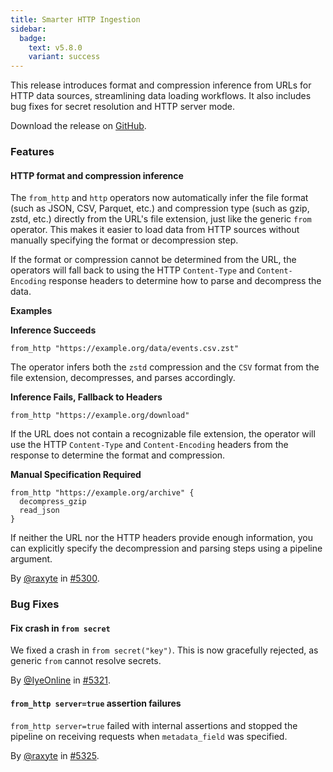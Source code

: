 ```yaml
---
title: Smarter HTTP Ingestion
sidebar:
  badge:
    text: v5.8.0
    variant: success
---
```


This release introduces format and compression inference from URLs for HTTP data sources, streamlining data loading workflows. It also includes bug fixes for secret resolution and HTTP server mode.

Download the release on [GitHub](https://github.com/tenzir/tenzir/releases/tag/v5.8.0).

### Features

#### HTTP format and compression inference

The `from_http` and `http` operators now automatically infer the file format
(such as JSON, CSV, Parquet, etc.) and compression type (such as gzip, zstd,
etc.) directly from the URL's file extension, just like the generic `from`
operator. This makes it easier to load data from HTTP sources without manually
specifying the format or decompression step.

If the format or compression cannot be determined from the URL, the operators
will fall back to using the HTTP `Content-Type` and `Content-Encoding` response
headers to determine how to parse and decompress the data.

**Examples**

**Inference Succeeds**

```tql
from_http "https://example.org/data/events.csv.zst"
```

The operator infers both the `zstd` compression and the `CSV` format from the
file extension, decompresses, and parses accordingly.

**Inference Fails, Fallback to Headers**

```tql
from_http "https://example.org/download"
```

If the URL does not contain a recognizable file extension, the operator will use
the HTTP `Content-Type` and `Content-Encoding` headers from the response to
determine the format and compression.

**Manual Specification Required**

```tql
from_http "https://example.org/archive" {
  decompress_gzip
  read_json
}
```

If neither the URL nor the HTTP headers provide enough information, you can
explicitly specify the decompression and parsing steps using a pipeline
argument.

By [@raxyte](https://github.com/raxyte) in [#5300](https://github.com/tenzir/tenzir/pull/5300).

### Bug Fixes

#### Fix crash in `from secret`

We fixed a crash in `from secret("key")`. This is now gracefully rejected, as
generic `from` cannot resolve secrets.

By [@IyeOnline](https://github.com/IyeOnline) in [#5321](https://github.com/tenzir/tenzir/pull/5321).

#### `from_http server=true` assertion failures

`from_http server=true` failed with internal assertions and stopped the pipeline on
receiving requests when `metadata_field` was specified.

By [@raxyte](https://github.com/raxyte) in [#5325](https://github.com/tenzir/tenzir/pull/5325).
